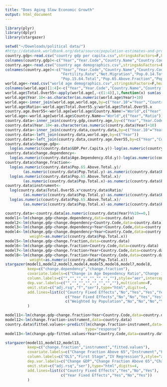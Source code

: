 ```yaml
---
title: "Does Aging Slow Economic Growth"
output: html_document
---
```


```r
library(plyr)
library(dplyr)
library(stargazer)
```

```r
setwd("~/Downloads/political data/")
#http://databank.worldbank.org/data/source/population-estimates-and-projections/preview/on#
country.gdp<-read.csv("country gdp per capita.csv",stringsAsFactors=F,header=T)
colnames(country.gdp)<-c("Year","Year.Code","Country.Name","Country.Code","GDP.Per.Capita")
country.age<-read.csv("country age demographics.csv",stringsAsFactors=F,header=T)
colnames(country.age)<-c("Year","Year.Code","Country.Name","Country.Code","Age.Dependency.Old",
                         "Fertility.Rate","Net.Migration","Pop.0.14.Total","Pop.15.64.Fraction",
                         "Pop.15.64.Total","Pop.65.Above.Fraction","Pop.65.Above.Total","Pop.Total")
world.age<-read.csv("world age demographics.csv",stringsAsFactors=F,header=T)
colnames(world.age)[1:4]<-c("Year","Year.Code","Country.Name","Country.Code")
world.age$Total.Over55<-apply(world.age[,-c(1:4)],1,function(x) sum(as.numeric(x)))
world.age$Year.10<-as.character(as.numeric(world.age$Year)+10)
world.age<-inner_join(world.age,world.age,by=c("Year.10"="Year","Country.Name","Country.Code"))
world.age$Ratio<-world.age$Total.Over55.y/world.age$Total.Over55.x
country.age.Over55<-world.age[world.age$Country.Name!="World",c("Year","Country.Code","Total.Over55.x")]
world.age<-world.age[world.age$Country.Name=="World",c("Year","Ratio")]
country.data<-inner_join(country.gdp,country.age,by=c("Year","Year.Code","Country.Name","Country.Code"))
country.data$Year.10<-as.character(as.numeric(country.data$Year)+10)
country.data<-inner_join(country.data,country.data,by=c("Year.10"="Year","Country.Name","Country.Code"))
country.data<-left_join(country.data,world.age,by=c("Year"))
country.data<-left_join(country.data,country.age.Over55,by=c("Year","Country.Code"))
country.data$change.gdp<-
  log(as.numeric(country.data$GDP.Per.Capita.y))-log(as.numeric(country.data$GDP.Per.Capita.x))
country.data$change.dependency<-
  log(as.numeric(country.data$Age.Dependency.Old.y))-log(as.numeric(country.data$Age.Dependency.Old.x))
country.data$change.fraction<-
  log(as.numeric(country.data$Pop.65.Above.Total.y)/
        (as.numeric(country.data$Pop.Total.y)-as.numeric(country.data$Pop.0.14.Total.y)))-
  log(as.numeric(country.data$Pop.65.Above.Total.x)/
        (as.numeric(country.data$Pop.Total.x)-as.numeric(country.data$Pop.0.14.Total.x)))
country.data$instrument<-
  log(country.data$Total.Over55.x*country.data$Ratio/
        (as.numeric(country.data$Pop.Total.y)-as.numeric(country.data$Pop.0.14.Total.y)))-
  log(as.numeric(country.data$Pop.65.Above.Total.x)/
        (as.numeric(country.data$Pop.Total.x)-as.numeric(country.data$Pop.0.14.Total.x)))

country.data<-country.data[as.numeric(country.data$Year)%%10==0,]
model1<-lm(change.gdp~change.dependency,data=country.data)
model2<-lm(change.gdp~change.dependency+Country.Code,data=country.data)
model3<-lm(change.gdp~change.dependency+Year+Country.Code,data=country.data)
model4<-lm(change.gdp~change.dependency+Year+Country.Code,data=country.data,
           weight=as.numeric(country.data$Pop.Total.x))
model5<-lm(change.gdp~change.fraction,data=country.data)
model6<-lm(change.gdp~change.fraction+Country.Code,data=country.data)
model7<-lm(change.gdp~change.fraction+Year+Country.Code,data=country.data)
model8<-lm(change.gdp~change.fraction+Year+Country.Code,data=country.data,
           weight=as.numeric(country.data$Pop.Total.x))
stargazer(model1,model2,model3,model4,model5,model6,model7,model8,
          keep=c("change.dependency","change.fraction"),
          covariate.labels=c("Change in Age Dependency Ratio","Change in Fraction Above 65"),
          column.labels=c("","","","","","","",""),style="aer",intercept.bottom=F,
          dep.var.labels=c("","","","","","","",""),multicolumn=F,
          omit.stat=c("adj.rsq","f","ser"),type="html",digits=4,
          add.lines=list(c("Country Fixed Effects","No","Yes","Yes","Yes","No","Yes","Yes","Yes"),
                           c("Year Fixed Effects","No","No","Yes","Yes","No","No","Yes","Yes"),
                           c("Weighted by Population","No","No","No","Yes","No","No","No","Yes"))
          )

model11<-lm(change.gdp~change.fraction+Year+Country.Code,data=country.data)
model12<-lm(change.fraction~instrument,data=country.data)
country.data$fitted.values<-predict(lm(change.fraction~instrument,data=country.data,na.action="na.exclude"),
                                    type="response")
model13<-lm(change.gdp~fitted.values+Year+Country.Code,data=country.data)

stargazer(model11,model12,model13,
          keep=c("change.fraction","instrument","fitted.values"),
          covariate.labels=c("Change Fraction Above 65","Instrument","Fitted Values"),
          column.labels=c("OLS","First Stage","IV Regression"),style="aer",intercept.bottom=F,
          dep.var.labels=c("Change GDP","Change Fraction Above 65","Change GDP"),multicolumn=F,
          omit.stat=c("adj.rsq","ser"),type="html",digits=4,
          add.lines=list(c("Country Fixed Effects","Yes","No","Yes"),
                         c("Year Fixed Effects","Yes","No","Yes"))
          )
```
